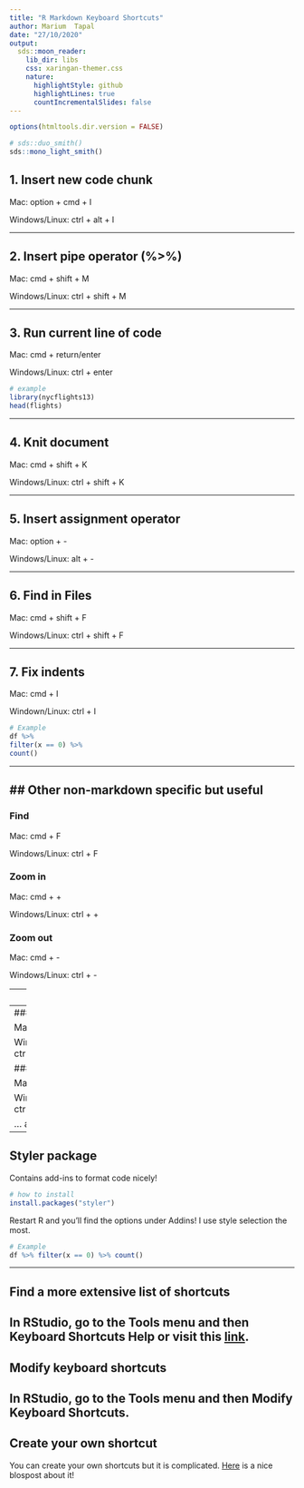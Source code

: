 ```yaml
---
title: "R Markdown Keyboard Shortcuts"
author: Marium  Tapal
date: "27/10/2020"
output:
  sds::moon_reader:
    lib_dir: libs
    css: xaringan-themer.css
    nature:
      highlightStyle: github
      highlightLines: true
      countIncrementalSlides: false
---
```

```r
options(htmltools.dir.version = FALSE)
```

```r
# sds::duo_smith()
sds::mono_light_smith()
```

## 1. Insert new code chunk

Mac: option + cmd + I

Windows/Linux: ctrl + alt + I

---

## 2. Insert pipe operator (%>%)

Mac: cmd + shift + M

Windows/Linux: ctrl + shift + M

---

## 3. Run current line of code

Mac: cmd + return/enter

Windows/Linux: ctrl + enter

```r
# example
library(nycflights13)
head(flights)
```

---

## 4. Knit document

Mac: cmd + shift + K

Windows/Linux: ctrl + shift + K

---

## 5. Insert assignment operator

Mac: option + -

Windows/Linux: alt + -

---

## 6. Find in Files

Mac: cmd + shift + F

Windows/Linux: ctrl + shift + F

---

## 7. Fix indents 

Mac: cmd + I

Windown/Linux: ctrl + I

```r
# Example
df %>% 
filter(x == 0) %>% 
count()  
```

---

## Other non-markdown specific but useful
---
### Find 

Mac: cmd + F

Windows/Linux: ctrl + F

### Zoom in 

Mac: cmd + +

Windows/Linux: ctrl + +

### Zoom out

Mac: cmd + -

Windows/Linux: ctrl + -

---
### Undo

Mac: cmd + Z

Windows/Linux: ctrl + Z

### Cut

Mac: cmd + X

Windows/Linux: ctrl + X

### Copy

Mac: cmd + C

Windows/Linux: ctrl + C
---
### Paste

Mac: cmd + V

Windows/Linux: ctrl + V

### Save

Mac: cmd + S

Windows/Linux: ctrl + S

... and more
---
## Styler package

Contains add-ins to format code nicely!

```r
# how to install
install.packages("styler")
```

Restart R and you'll find the options under Addins! I use style selection the most.

```r
# Example
df %>% filter(x == 0) %>% count()
```

---

## Find a more extensive list of shortcuts

In RStudio, go to the **Tools** menu and then **Keyboard Shortcuts Help** or visit this [link](https://support.rstudio.com/hc/en-us/articles/200711853-Keyboard-Shortcuts).
---
## Modify keyboard shortcuts

In RStudio, go to the **Tools** menu and then **Modify Keyboard Shortcuts**.
---
## Create your own shortcut

You can create your own shortcuts but it is complicated. [Here](https://www.r-bloggers.com/2020/03/defining-your-own-shortcut-in-rstudio/) is a nice blospost about it!
